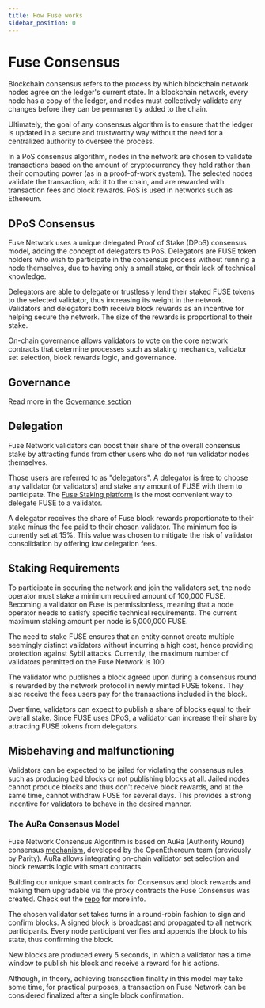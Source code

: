 ```yaml
---
title: How Fuse works
sidebar_position: 0
---
```


# Fuse Consensus

Blockchain consensus refers to the process by which blockchain network nodes agree on the ledger's current state. In a blockchain network, every node has a copy of the ledger, and nodes must collectively validate any changes before they can be permanently added to the chain.

Ultimately, the goal of any consensus algorithm is to ensure that the ledger is updated in a secure and trustworthy way without the need for a centralized authority to oversee the process.

In a PoS consensus algorithm, nodes in the network are chosen to validate transactions based on the amount of cryptocurrency they hold rather than their computing power (as in a proof-of-work system). The selected nodes validate the transaction, add it to the chain, and are rewarded with transaction fees and block rewards. PoS is used in networks such as Ethereum.

## DPoS Consensus

Fuse Network uses a unique delegated Proof of Stake (DPoS) consensus model, adding the concept of delegators to PoS. Delegators are FUSE token holders who wish to participate in the consensus process without running a node themselves, due to having only a small stake, or their lack of technical knowledge.

Delegators are able to delegate or trustlessly lend their staked FUSE tokens to the selected validator, thus increasing its weight in the network. Validators and delegators both receive block rewards as an incentive for helping secure the network. The size of the rewards is proportional to their stake.

On-chain governance allows validators to vote on the core network contracts that determine processes such as staking mechanics, validator set selection, block rewards logic, and governance.

## Governance

Read more in the [Governance section](../ecosystem/fuse-governance-and-development)

## Delegation

Fuse Network validators can boost their share of the overall consensus stake by attracting funds from other users who do not run validator nodes themselves.

Those users are referred to as "delegators". A delegator is free to choose any validator (or validators) and stake any amount of FUSE with them to participate. The [Fuse Staking ](https://staking.fuse.io)[platform](https://staking.fuse.io) is the most convenient way to delegate FUSE to a validator.

A delegator receives the share of Fuse block rewards proportionate to their stake minus the fee paid to their chosen validator. The minimum fee is currently set at 15%. This value was chosen to mitigate the risk of validator consolidation by offering low delegation fees.

## Staking Requirements

To participate in securing the network and join the validators set, the node operator must stake a minimum required amount of 100,000 FUSE. Becoming a validator on Fuse is permissionless, meaning that a node operator needs to satisfy specific technical requirements. The current maximum staking amount per node is 5,000,000 FUSE.

The need to stake FUSE ensures that an entity cannot create multiple seemingly distinct validators without incurring a high cost, hence providing protection against Sybil attacks. Currently, the maximum number of validators permitted on the Fuse Network is 100.

The validator who publishes a block agreed upon during a consensus round is rewarded by the network protocol in newly minted FUSE tokens. They also receive the fees users pay for the transactions included in the block.

Over time, validators can expect to publish a share of blocks equal to their overall stake. Since FUSE uses DPoS, a validator can increase their share by attracting FUSE tokens from delegators.

## Misbehaving and malfunctioning

Validators can be expected to be jailed for violating the consensus rules, such as producing bad blocks or not publishing blocks at all. Jailed nodes cannot produce blocks and thus don't receive block rewards, and at the same time, cannot withdraw FUSE for several days. This provides a strong incentive for validators to behave in the desired manner.

### The AuRa Consensus Model

Fuse Network Consensus Algorithm is based on AuRa (Authority Round) consensus [mechanism](https://openethereum.github.io/Aura), developed by the OpenEthereum team (previously by Parity). AuRa allows integrating on-chain validator set selection and block rewards logic with smart contracts.

Building our unique smart contracts for Consensus and block rewards and making them upgradable via the proxy contracts the Fuse Consensus was created. Check out the [repo](https://github.com/fuseio/fuse-network) for more info.

The chosen validator set takes turns in a round-robin fashion to sign and confirm blocks. A signed block is broadcast and propagated to all network participants. Every node participant verifies and appends the block to his state, thus confirming the block.

New blocks are produced every 5 seconds, in which a validator has a time window to publish his block and receive a reward for his actions.

Although, in theory, achieving transaction finality in this model may take some time, for practical purposes, a transaction on Fuse Network can be considered finalized after a single block confirmation.
